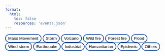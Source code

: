 ```yaml
---
format:
  html:
    toc: false
    resources: 'events.json'
---
```



```{=html}

        <style>
            .tab {
                display: block;
            }
button{
  background-color:white;
  background-color: white;
  padding: 0.25rem 0.5rem;
  border-radius: 17px;
  border: 2px solid #0a4393;
}

button:hover, button:focus, button.active {
 background-color: #0a4393;
 color: white;
 }

a {
  color: orange;
}

a.button{
  color:green;
  text-decoration: none;
}

a:visited {
  color: purple;
}

a:active {
  color: blue;
}
        </style>
    <script type="text/javascript">
            let activeTab;
            window.onload = function() {
                openTabFromJson('Mass movement'); // Set Tab 1 as initially displayed
            };

            function changeActiveTab(newTab) {
                const activeClass = 'active'
                const tabId = newTab.toLowerCase().replace(' ', '_').replace(',', '_')
                // Remove the active class from the current tab
                if (activeTab) {
                    document.getElementById(activeTab).classList.remove(activeClass);
                }
                console.log("Updating class of ", tabId,  document.getElementById(tabId));
                 document.getElementById(tabId).classList.add(activeClass);
                 activeTab = tabId;
            }


            async function  openTabFromJson(tabName) {

                changeActiveTab(tabName);

                // const jsonData=events
                const response =  await fetch('events.json');
                
                const jsonData =  await response.json();

                const filteredData = jsonData.filter(item => item.producttype === tabName);
                console.log(filteredData)

                const tableContainer = document.getElementById('table-container');
                tableContainer.innerHTML='<h2>'+tabName+'</h2>';
                const table = document.createElement('table');
                const tableHead = document.createElement('thead');
                const tableBody = document.createElement('tbody');

                const headerRow = document.createElement('tr');
                const headerCell1 = document.createElement('th');
                const headerCell2 = document.createElement('th');
                const headerCell3 = document.createElement('th');

                headerCell1.textContent = 'Product ID';
                headerCell2.textContent = 'Event';
                headerCell3.textContent = 'Catalouge';

                headerRow.appendChild(headerCell1);
                headerRow.appendChild(headerCell2);
                headerRow.appendChild(headerCell3);

                tableHead.appendChild(headerRow);
                table.appendChild(tableHead);
                table.appendChild(tableBody);

                filteredData.forEach(item => {
                const row = document.createElement('tr');
                const cell1 = document.createElement('td');
                const cell2 = document.createElement('td');
                const cell3 = document.createElement('td');

                cell1.textContent = item.productid;
                cell2.textContent = item.event;
                cell3.textContent = item.catalogue;

                row.appendChild(cell1);
                row.appendChild(cell2);
                row.appendChild(cell3);

                tableBody.appendChild(row);
                });

                tableContainer.appendChild(table);

            }
          </script>
          

        <div>
        <button id='mass_movement' onclick="openTabFromJson('Mass movement')">Mass Movement</button>
        <button id='storm' onclick="openTabFromJson('Storm')">Storm</button>
        <button id='volcanic_activity' onclick="openTabFromJson('Volcanic activity')">Volcano</button>
        <button id='wildfire' onclick="openTabFromJson('Wildfire')">Wild fire</button>
        <button id='forest_fire__wild_fire' onclick="openTabFromJson('Forest fire, wild fire')">Forest fire</button>
        <button id='flood' onclick="openTabFromJson('Flood')">Flood</button>
        <button id='wind_storm' onclick="openTabFromJson('Wind storm')">Wind storm</button>
        <button id='earthquake' onclick="openTabFromJson('Earthquake')">Earthquake</button>
        <button id='industrial_accident' onclick="openTabFromJson('Industrial accident')">Industrial</button>
        <button id='extreme_temperature' onclick="openTabFromJson('Extreme temperature')">Humanitarian</button>
        <button id='epidemic' onclick="openTabFromJson('Epidemic')">Epidemic</button>
        <button id='other' onclick="openTabFromJson('Other')">Others</button>
        </div>

          <div id="table-container"></div>

```
